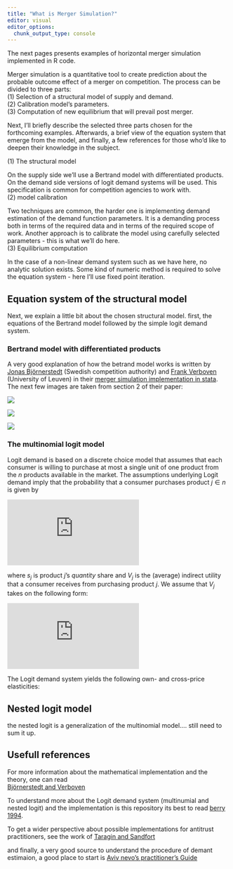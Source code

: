 ```yaml
---
title: "What is Merger Simulation?"
editor: visual
editor_options: 
  chunk_output_type: console
---
```


The next pages presents examples of horizontal merger simulation implemented in R code.

Merger simulation is a quantitative tool to create prediction about the probable outcome effect of a merger on competition. The process can be divided to three parts:\
(1) Selection of a structural model of supply and demand.\
(2) Calibration model's parameters.\
(3) Computation of new equilibrium that will prevail post merger.

Next, I'll briefly describe the selected three parts chosen for the forthcoming examples. Afterwards, a brief view of the equation system that emerge from the model, and finally, a few references for those who'd like to deepen their knowledge in the subject.

\(1\) The structural model

On the supply side we'll use a Bertrand model with differentiated products. On the demand side versions of logit demand systems will be used. This specification is common for competition agencies to work with.\
(2) model calibration

Two techniques are common, the harder one is implementing demand estimation of the demand function parameters. It is a demanding process both in terms of the required data and in terms of the required scope of work. Another approach is to calibrate the model using carefully selected parameters - this is what we'll do here.\
(3) Equilibrium computation

In the case of a non-linear demand system such as we have here, no analytic solution exists. Some kind of numeric method is required to solve the equation system - here I'll use fixed point iteration.

## Equation system of the structural model

Next, we explain a little bit about the chosen structural model. first, the equations of the Bertrand model followed by the simple logit demand system.

### Bertrand model with differentiated products

A very good explanation of how the betrand model works is written by [Jonas Björnerstedt](mailto:jonas@bjornerstedt.org) (Swedish competition authority) and [Frank Verboven](mailto:frank.verboven@kuleuven.be) (University of Leuven) in their [merger simulation implementation in stata](https://sites.google.com/site/frankverbo/data-and-software/merger-simulation-with-nested-logit-demand). The next few images are taken from section 2 of their paper:

![](simulation_data/verboven1.PNG)

![](simulation_data/verboven2.PNG)

![](simulation_data/verboven3.PNG)

### The multinomial logit model

Logit demand is based on a discrete choice model that assumes that each consumer is willing to purchase at most a single unit of one product from the $n$ products available in the market. The assumptions underlying Logit demand imply that the probability that a consumer purchases product $j \in n$ is given by

![](https://latex.codecogs.com/gif.latex?%5Cbegin%7Balign*%7D%20s_j%253D%2526%20%5Cfrac%7B%5Cexp(V_j)%7D%7B%5Csum%5Climits_%7Bk%20%5Cin%20n%7D%5Cexp(V_k)%7D%252C%2526%20%5Cend%7Balign*%7D){fig-align="center"}

where $s_j$ is product $j$'s *quantity* share and $V_j$ is the (average) indirect utility that a consumer receives from purchasing product $j$. We assume that $V_j$ takes on the following form:

![](https://latex.codecogs.com/gif.latex?%5Cbegin%7Balign*%7D%20V_j%253D%2526%5Cdelta_j%20+%20%5Calpha%20p_j%252C%2526%5Calpha%3C0.%20%5Cend%7Balign*%7D){fig-align="center"}

The Logit demand system yields the following own- and cross-price elasticities:

## Nested logit model

the nested logit is a generalization of the multinomial model.... still need to sum it up.

## Usefull references

For more information about the mathematical implementation and the theory, one can read\
[Björnerstedt and Verboven](https://www.stata-journal.com/article.html?article=st0349)

To understand more about the Logit demand system (multinumial and nested logit) and the implementation is this repository its best to read [berry 1994](https://www.jstor.org/stable/2555829#metadata_info_tab_contents).

To get a wider perspective about possible implementations for antitrust practitioners, see the work of [Taragin and Sandfort](https://cran.r-project.org/web/packages/antitrust/index.html)

and finally, a very good source to understand the procedure of demant estimaion, a good place to start is [Aviv nevo's practitioner's Guide](https://onlinelibrary.wiley.com/doi/abs/10.1111/j.1430-9134.2000.00513.x)
